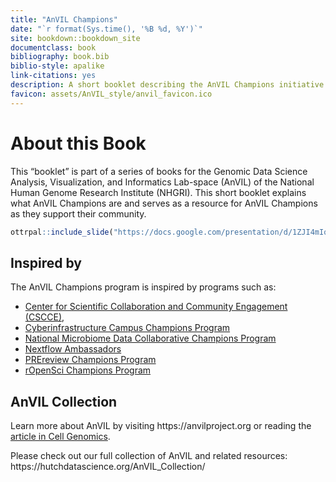```yaml
---
title: "AnVIL Champions"
date: "`r format(Sys.time(), '%B %d, %Y')`"
site: bookdown::bookdown_site
documentclass: book
bibliography: book.bib
biblio-style: apalike
link-citations: yes
description: A short booklet describing the AnVIL Champions initiative
favicon: assets/AnVIL_style/anvil_favicon.ico
---
```



# About this Book {-}

This "booklet" is part of a series of books for the Genomic Data Science Analysis, Visualization, and Informatics Lab-space (AnVIL) of the National Human Genome Research Institute (NHGRI). This short booklet explains what AnVIL Champions are and serves as a resource for AnVIL Champions as they support their community.

```r
ottrpal::include_slide("https://docs.google.com/presentation/d/1ZJI4mIqAR7_ircoYGk-8GZnZ3URDRcWpBFP6dbRL-9w/edit#slide=id.g115e284bdc2_0_0")
```

## Inspired by {- .unlisted}

The AnVIL Champions program is inspired by programs such as:

- [Center for Scientific Collaboration and Community Engagement (CSCCE)](https://cscce.org/resources/community-champions-programs),
- [Cyberinfrastructure Campus Champions Program](https://campuschampions.cyberinfrastructure.org/)
- [National Microbiome Data Collaborative Champions Program](https://microbiomedata.org/community/championsprogram/)
- [Nextflow Ambassadors](https://www.nextflow.io/ambassadors.html)
- [PREreview Champions Program](https://content.prereview.org/announcing-the-prereview-champions-program/)
- [rOpenSci Champions Program](https://ropensci.org/champions/)


## AnVIL Collection {-}

Learn more about AnVIL by visiting https://anvilproject.org or reading the [article in Cell Genomics](https://www.sciencedirect.com/science/article/pii/S2666979X21001063).

Please check out our full collection of AnVIL and related resources: https://hutchdatascience.org/AnVIL_Collection/


